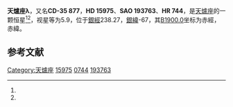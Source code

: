 {{Starbox begin
| name = 天爐座λ
}}
{{Starbox observe
| epoch = [[J2000.0|J2000.0]]
| constell = [[天爐座|天爐座]]<ref name=SIMBAD>{{cite web
 | url=http://simbad.u-strasbg.fr/simbad/sim-id?Ident=HR+744
 | title =Pulsating variable Star
 | publisher=Centre de Données astronomiques de Strasbourg
 | work=SIMBAD
 | accessdate=2012-07-13}}</ref><ref name=DATA>{{cite web
 | url=http://vizier.u-strasbg.fr/viz-bin/VizieR-5?-out.add=.&-source=5050&-corr=PK=HR&-out.max=9999&HR=744
 | title =VizieR Detailed Page
 | accessdate=2012-07-13}}</ref>
| 星官 = 
| ra = {{RA|2|33|7}}<ref name=SIMBAD /><ref name=DATA />
| dec = {{DEC|-34|39|0}}<ref name=SIMBAD /><ref name=DATA />
| appmag_v = 5.9<ref name=SIMBAD /><ref name=DATA />
}}
{{Starbox character
| class = K0III<ref name=SIMBAD /><ref name=DATA />
| b-v = 1.06<ref name=SIMBAD /><ref name=DATA />
| u-b = <ref name=SIMBAD /><ref name=DATA />
| r-i = <ref name=SIMBAD /><ref name=DATA />
| variable = 
}}
{{Starbox astrometry
| radial_v = 
| prop_mo_ra = 13
| parallax = 
| p_error = 
}}
{{Starbox catalog
| names =CD-35 877，[[SAO星表|SAO]] 193763，[[HD星表|HD]] 15975，[[HR星表|HR]] 744}}
{{Starbox reference |Simbad=HR+744}}
{{Starbox end}}

'''天爐座λ'''，又名'''CD-35 877'''，'''HD 15975'''、'''SAO 193763'''、'''HR 744'''，是[[天爐座|天爐座]]的一颗恒星<ref name=SIMBAD /><ref name=DATA />，视星等为5.9，位于[[銀道座標系|銀經]]238.27，[[銀道座標系|銀緯]]-67，其[[B1900.0|B1900.0]]坐标为赤經{{RA|2|28|56.8}}，赤緯{{DEC|-35|-67|23}}。

== 参考文献 ==
{{reflist}}

{{star-stub}}

{{天爐座恒星}}
[[Category:天爐座|Category:天爐座]]
[[Category:HD和HDE天體|15975]]
[[Category:HR天體|0744]]
[[Category:SAO天體|193763]]
